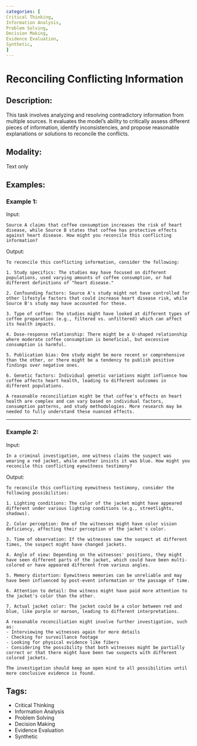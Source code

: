 ```yaml
---
categories: [
Critical Thinking,
Information Analysis,
Problem Solving,
Decision Making,
Evidence Evaluation,
Synthetic,
]
---
```


# Reconciling Conflicting Information

## Description:
This task involves analyzing and resolving contradictory information from multiple sources. It evaluates the model's ability to critically assess different pieces of information, identify inconsistencies, and propose reasonable explanations or solutions to reconcile the conflicts.

## Modality:
Text only

## Examples:

### Example 1:

Input:

```
Source A claims that coffee consumption increases the risk of heart disease, while Source B states that coffee has protective effects against heart disease. How might you reconcile this conflicting information?
```

Output:

```
To reconcile this conflicting information, consider the following:

1. Study specifics: The studies may have focused on different populations, used varying amounts of coffee consumption, or had different definitions of "heart disease."

2. Confounding factors: Source A's study might not have controlled for other lifestyle factors that could increase heart disease risk, while Source B's study may have accounted for these.

3. Type of coffee: The studies might have looked at different types of coffee preparation (e.g., filtered vs. unfiltered) which can affect its health impacts.

4. Dose-response relationship: There might be a U-shaped relationship where moderate coffee consumption is beneficial, but excessive consumption is harmful.

5. Publication bias: One study might be more recent or comprehensive than the other, or there might be a tendency to publish positive findings over negative ones.

6. Genetic factors: Individual genetic variations might influence how coffee affects heart health, leading to different outcomes in different populations.

A reasonable reconciliation might be that coffee's effects on heart health are complex and can vary based on individual factors, consumption patterns, and study methodologies. More research may be needed to fully understand these nuanced effects.
```

---

### Example 2:

Input:

```
In a criminal investigation, one witness claims the suspect was wearing a red jacket, while another insists it was blue. How might you reconcile this conflicting eyewitness testimony?
```

Output:

```
To reconcile this conflicting eyewitness testimony, consider the following possibilities:

1. Lighting conditions: The color of the jacket might have appeared different under various lighting conditions (e.g., streetlights, shadows).

2. Color perception: One of the witnesses might have color vision deficiency, affecting their perception of the jacket's color.

3. Time of observation: If the witnesses saw the suspect at different times, the suspect might have changed jackets.

4. Angle of view: Depending on the witnesses' positions, they might have seen different parts of the jacket, which could have been multi-colored or have appeared different from various angles.

5. Memory distortion: Eyewitness memories can be unreliable and may have been influenced by post-event information or the passage of time.

6. Attention to detail: One witness might have paid more attention to the jacket's color than the other.

7. Actual jacket color: The jacket could be a color between red and blue, like purple or maroon, leading to different interpretations.

A reasonable reconciliation might involve further investigation, such as:
- Interviewing the witnesses again for more details
- Checking for surveillance footage
- Looking for physical evidence like fibers
- Considering the possibility that both witnesses might be partially correct or that there might have been two suspects with different colored jackets.

The investigation should keep an open mind to all possibilities until more conclusive evidence is found.
```

## Tags:
- Critical Thinking
- Information Analysis
- Problem Solving
- Decision Making
- Evidence Evaluation
- Synthetic